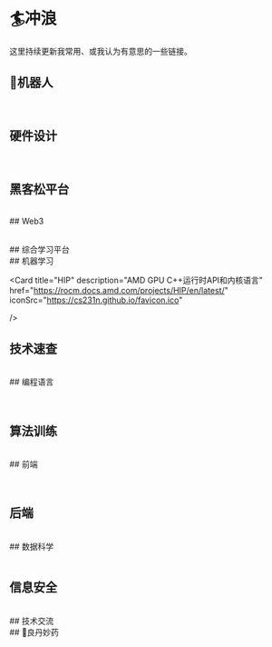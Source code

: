 
# 🏄冲浪

这里持续更新我常用、或我认为有意思的一些链接。

## 🤖机器人

<CardContainer>
  <Card 
    title="ROS wiki" 
    description="ROS官方文档" 
    href="https://wiki.ros.org"
    iconSrc="https://wiki.ros.org/custom/favicon.ico"
  />
  <Card 
    title="古月居" 
    description="ROS机器人知识分享社区" 
    href="https://guyuehome.com/"
  />
  <Card 
    title="Autolabor" 
    description="赵虚左老师的ROS教程" 
    href="http://www.autolabor.com.cn/book/ROSTutorials/"
    iconSrc="http://www.autolabor.com.cn/book/ROSTutorials/gitbook/images/favicon.ico"
  />
  <Card 
    title="Coppeliasim Tutorials" 
    description="V-REP官方教程" 
    href="https://manual.coppeliarobotics.com/"
    iconSrc="https://manual.coppeliarobotics.com/favicon.ico"
  />
  <Card
    title="Isaac Sim" 
    description="Nvidia机器人仿真模拟平台教程" 
    href="https://docs.isaacsim.omniverse.nvidia.com/latest/index.html"
    iconSrc="https://docs.omniverse.nvidia.com/isaacsim/latest/_static/favicon.png"
  />
  <Card
    title="Isaac Lab" 
    description="前身为Isaac Gym" 
    href="https://developer.nvidia.com/isaac/lab#section-get-started"
    iconSrc="https://dirms4qsy6412.cloudfront.net/assets/favicon-81bff16cada05fcff11e5711f7e6212bdc2e0a32ee57cd640a8cf66c87a6cbe6.ico"
  />
  <Card
    title="Robot Forum" 
    description="机器人技术论坛" 
    href="https://www.robot-forum.com"
    iconSrc="https://www.robot-forum.com/images/style-3/apple-touch-icon.png"
  />
  <Card
    title="Mujoco" 
    description="General purpose physics engine" 
    href="https://colab.research.google.com/github/google-deepmind/mujoco/blob/main/python/tutorial.ipynb"
    iconSrc="https://mujoco.readthedocs.io/en/stable/_static/favicons/favicon-192x192.png"
  />
  <Card
    title="Webots" 
    description="机器人仿真平台" 
    href="https://cyberbotics.com/doc/guide/index"
    iconSrc="https://cyberbotics.com/assets/images/webots.png"
  />
  <Card
    title="Eigen" 
    description="工业界热门矩阵操作库" 
    href="https://eigen.tuxfamily.org/dox/"
    iconSrc="https://eigen.tuxfamily.org/dox/Eigen_Silly_Professor_64x64.png"
  />
  <Card
    title="Pinocchio" 
    description="逆运动学解算库" 
    href="https://gepettoweb.laas.fr/doc/stack-of-tasks/pinocchio/master/doxygen-html/"
    iconSrc="https://gepettoweb.laas.fr/doc/stack-of-tasks/pinocchio/master/doxygen-html/pinocchio.ico"
  />
  <Card
    title="CasADi" 
    description="最佳求解器库" 
    href="https://web.casadi.org/docs/"
    iconSrc="https://web.casadi.org/favicon.ico"
  />
  <Card
    title="Genesis" 
    description="机器人物理仿真平台" 
    href="https://genesis-world.readthedocs.io/en/latest/user_guide/index.html"
    iconSrc="https://genesis-world.readthedocs.io/en/latest/_static/option2_shadow_1.svg"
  />
  <Card
    title="PX4" 
    description="飞控开源平台" 
    href="https://docs.px4.io/main/en/"
    iconSrc="https://docs.px4.io/favicon.ico"
  />

  <Card
    title="Simulately" 
    description="机器人学习模拟器wiki" 
    href="https://simulately.wiki/"
    iconSrc="https://simulately.wiki/img/logo.png"
  />
  
  <Card
    title="RBDL" 
    description="刚体动力学库" 
    href="https://rbdl.github.io/"
  />
  <Card
    title="DRL实验室" 
    description="国内强化学习论坛" 
    href="https://www.deeprlhub.com/t/algorithm"
  />
  <Card
    title="RM论坛" 
    description="膜拜RM佬！" 
    href="https://bbs.robomaster.com/"
  />
  <Card
    title="OpenLoong" 
    description="开放原子开源青龙" 
    href="https://www.openloong.org.cn/cn"
    iconSrc="https://www.openloong.org.cn/logo.png"
  />
  <Card
    title="Arxiv Robotics" 
    description="闲的没事可以读两篇" 
    href="https://arxiv.org/list/cs.RO/recent"
    iconSrc="https://arxiv.org/static/browse/0.3.4/images/icons/apple-touch-icon.png"
  />
</CardContainer>

<br />

## 硬件设计

<CardContainer>
<Card 
    title="梁山派" 
    description="立创梁山派开发板入门教程" 
    href="https://lceda001.feishu.cn/wiki/Yl6mwgNQiiwolrkqBbscxk45nFb"
    iconSrc="https://lf-scm-cn.feishucdn.com/ccm/pc/web/resource/bear/feishu.ico"  
/>
<Card 
    title="SimpleFOC" 
    description="FOC控制库" 
    href="https://docs.simplefoc.com/"
    iconSrc="https://docs.simplefoc.com/assets/images/favicon.ico"  
/>
<Card 
    title="HDLBits" 
    description="Verilog道场" 
    href="https://hdlbits.01xz.net/wiki/Main_Page"
    iconSrc="https://hdlbits.01xz.net/images/logo270.png"  
/>
<Card
    title="USTC" 
    description="中科大Verilog平台" 
    href="https://verilogoj.ustc.edu.cn/oj/"
    iconSrc="https://verilogoj.ustc.edu.cn/oj/favicon.ico"  
/>
<Card
    title="HMC数电" 
    description="数字电路与计算机体系结构" 
    href="https://pages.hmc.edu/harris/ddca/ddcarv.html"
/>
<Card
    title="南京大学PA" 
    description="南大计算机系统基础课程实验" 
    href="https://ysyx.oscc.cc/docs/ics-pa/"
    iconSrc="https://ysyx.oscc.cc/docs/res/favicon.ico"  
/>
<Card
    title="iEDA" 
    description="国内开源EDA平台" 
    href="https://ieda.oscc.cc/"
    iconSrc="https://ieda.oscc.cc/res/images/logo/ieda_logo_b.png"  
/>
<Card
    title="立创开发板" 
    description="立创官方开发板文档" 
    href="https://wiki.lckfb.com/zh-hans/"
    iconSrc="https://wiki.lckfb.com/favicon.ico" 
/>
<Card
    title="立创开源硬件平台" 
    description="有趣的电子手作" 
    href="https://oshwhub.com/"
    iconSrc="https://oshwhub.com/favicon.ico" 
/>
<Card
    title="HACKADAY.IO" 
    description="国外开源硬件成果分享" 
    href="https://hackaday.io/projects"
    iconSrc="https://hackaday.io/favicon.ico" 
/>
<Card
    title="正点原子" 
    description="正点原子开发板文档" 
    href="http://www.openedv.com/docs/index.html"
    iconSrc="http://www.openedv.com/favicon.ico" 
/>
<Card
    title="Linux C" 
    description="Linux C编程一站式学习" 
    href="http://akaedu.github.io/book/"
/>
<Card
    title="ESP Boards" 
    description="ESP开发板文档" 
    href="https://www.espboards.dev/"
    iconSrc="https://www.espboards.dev/img/favicon.png" 
/>
<Card
    title="Tuya AI" 
    description="TUYA AI 开发板文档" 
    href="https://tuyaopen.ai/zh/docs/about-tuyaopen"
    iconSrc="https://tuyaopen.ai/zh/img/favicon.ico" 
/>
<Card
    title="MakerWorld" 
    description="拓竹3D打印模型社区" 
    href="https://makerworld.com.cn/favicon_new.png"
    iconSrc="https://makerworld.com.cn/favicon_new.png" 
/>
<Card
    title="Printables" 
    description="国外3D打印模型社区" 
    href="https://www.printables.com/"
    iconSrc="https://www.printables.com/favicon.ico" 
/>
<Card
    title="铨洲" 
    description="CNC打印" 
    href="https://gy2025.com/#/home/page"
    iconSrc="https://gy2025.com/images/logo1.jpg" 
/>
</CardContainer>

<br />

## 黑客松平台

<CardContainer>
  <Card 
    title="DoroHacks" 
    description="国外黑客松平台" 
    href="https://dorahacks.io/"
    iconSrc="https://dorahacks.io/favicon.svg"
  />
  <Card 
    title="Devpost" 
    description="国外黑客松平台" 
    href="https://devpost.com/"
    iconSrc="https://devpost.com/favicon.ico"
  />
  <Card 
    title="TKAI" 
    description="国外黑客松平台" 
    href="https://taikai.network/hackathons"
    iconSrc="https://taikai.network/apple-touch-icon.png"
  />
</CardContainer>

<br />
## Web3
<CardContainer>
  <Card 
    title="Web3入门手册" 
    description="Web3入门手册" 
    href="https://beihaili.github.io/Get-Started-with-Web3/"
  />
  
  <Card 
    title="DApp University" 
    description="DApp教程" 
    href="https://www.dappuniversity.com/"
    iconSrc="https://www.dappuniversity.com/assets/logo_navbar-fe98a842d56267277b9fc8c4a8b079ae930b1f1c4d71f33792dcc0ad25ff00a0.png"
  />
</CardContainer>



<br />
## 综合学习平台

<CardContainer>
  <Card 
    title="CS自学指南" 
    description="北大学长整理CS自学指南" 
    href="https://csdiy.wiki/"
    iconSrc="https://csdiy.wiki/images/favicon.ico"
  />
<Card 
    title="OpenCamp训练营" 
    description="国内领先的开源技术训练营" 
    href="https://opencamp.ai/"
    iconSrc="https://opencamp.ai/favicon.ico"
  />
  <Card 
    title="腾讯云开发者学习中心" 
    description="腾讯系技术架构学习中心" 
    href="https://cloud.tencent.com/developer/learning?tab=trainingCamp"
    iconSrc="https://cloud.tencent.com/favicon.ico"
  />
  <Card 
    title="阿里云开发者训练营" 
    description="阿里系技术架构学习中心" 
    href="https://edu.aliyun.com/trainingcamp/?spm=a2c4g.11186623.nav-v2-dropdown-menu-2.d_main_4_1.31f5e0f6P0H4rg&scm=20140722.M_9489653._.V_1"
    iconSrc="https://img.alicdn.com/tfs/TB1_ZXuNcfpK1RjSZFOXXa6nFXa-32-32.ico"
  />
  <Card 
    title="小鹅通" 
    description="知识付费平台" 
    href="https://www.xiaoe-tech.com/"
    iconSrc="	https://commonresource-1252524126.cdn.xiaoeknow.com/image/lhyaurs50zil.ico"
  />
  <Card 
    title="Mo & Datawhale" 
    description="知识付费平台" 
    href="https://www.xiaoe-tech.com/"
    iconSrc="	https://aiplusx.momodel.cn/favicon.ico"
  />
  <Card 
    title="掘金AI刷题" 
    description="掘金题库" 
    href="https://juejin.cn/problemset"
    iconSrc="https://lf-web-assets.juejin.cn/obj/juejin-web/xitu_juejin_web/static/favicons/apple-touch-icon.png"
  />
</CardContainer>

<br />
## 机器学习

<CardContainer>

  <Card 
    title="HyperAI超神经" 
    description="AI社区" 
    href="https://hyper.ai/cn"
  />
  <Card 
    title="AI+X | DataWhale" 
    description="DataWhale飞书AI教程" 
    href="https://datawhaler.feishu.cn/"
    iconSrc="https://s1-imfile.feishucdn.com/static-resource/v1/v3_008l_55c22775-ea25-4bdf-bde4-1aea9e26ce1g~?image_size=72x72&cut_type=default-face&quality=&format=jpeg&sticker_format=.webp"
  />
  <Card 
    title="Kaggle" 
    description="非常著名的数据科学竞赛平台" 
    href="https://www.kaggle.com/"
    iconSrc="https://www.kaggle.com/favicon.ico"
  />
   <Card 
    title="pandas" 
    description="非常方便的数据操作软件包" 
    href="https://pandas.pydata.org/docs/"
    iconSrc="https://pandas.pydata.org/static/img/favicon.ico"
  />
  <Card 
    title="CUDA" 
    description="NVIDIA GPU软硬件集成技术" 
    href="https://docs.nvidia.com/cuda/index.html"
    iconSrc="	https://docs.nvidia.com/cuda/_static/cuda_512.png"
  />
  <Card
    title="TensorFlow" 
    description="开源机器学习库" 
    href="https://www.tensorflow.org/?hl=zh-cn"
    iconSrc="https://www.gstatic.com/devrel-devsite/prod/vc7080045e84cd2ce1faf7f7a3876037748d52d088e5100df2e949d051a784791/tensorflow/images/apple-touch-icon-180x180.png"  
  />
  <Card 
    title="sklearn" 
    description="机器学习工具箱" 
    href="https://scikit-learn.org/stable/user_guide.html"
    iconSrc="https://scikit-learn.org/stable/_static/favicon.ico"
  />
  <Card 
    title="阿里天池" 
    description="阿里的数据科学竞赛平台" 
    href="https://tianchi.aliyun.com/competition"
    iconSrc="https://img.alicdn.com/tfs/TB1_ZXuNcfpK1RjSZFOXXa6nFXa-32-32.ico"
  />
  <Card 
    title="CS229" 
    description="斯坦福的机器学习课程" 
    href="https://cs229.stanford.edu/"
    iconSrc="https://cs229.stanford.edu/static/seal-dark-red.png"
  />
  
  <Card
    title="PyTorch" 
    description="基于C++的Python机器学习库" 
    href="https://pytorch.org/tutorials/"
    iconSrc="https://pytorch.org/favicon.ico?" 
  />
  <Card
    title="LABS.GOOGLE" 
    description="谷歌提供的人工智能实验" 
    href="https://labs.google/"
    iconSrc="https://storage.googleapis.com/labs-web-prod/favicon-32x32.png" 
  />
  <Card
    title="Modelscope" 
    description="魔搭，机器学习社区" 
    href="https://www.modelscope.cn"
    iconSrc="https://g.alicdn.com/sail-web/maas/1.14.14/favicon/128.ico" 
  />
  <Card
    title="keras" 
    description="深度学习高级神经网络API" 
    href="https://keras.io/"
    iconSrc="https://keras.io/favicon.ico" 
  />
  <Card
    title="Triton" 
    description="并行编程的语言和编译器" 
    href="https://triton.hyper.ai/docs/getting-started/installation"
    iconSrc="https://triton.hyper.ai/img/triton-logo.png" 
  />
  <Card
    title="Onnx" 
    description="机器学习互操作性的开放标准" 
    href="https://onnx.ai/onnx/intro/"
    iconSrc="https://onnx.ai/images/onnx-favicon.png" 
  />
  <Card
    title="MCP官方文档" 
    description="模型上下文标准化协议" 
    href="https://mcp-docs.cn/introduction"
    iconSrc="https://mintlify.s3-us-west-1.amazonaws.com/promplate/_generated/favicon/apple-touch-icon.png?v=3" 
  />
  <Card 
    title="AAAMLP-CN" 
    description="abhishek thakur作品的中译版" 
    href="https://github.com/ytzfhqs/AAAMLP-CN"
    iconSrc="https://avatars.githubusercontent.com/u/88583602?v=4"
  />
  <Card
    title="HIP" 
    description="AMD GPU C++运行时API和内核语言" 
    href="https://rocm.docs.amd.com/projects/HIP/en/latest/"
    iconSrc="https://cs231n.github.io/favicon.ico"

  />
</CardContainer>
<br />
## 技术速查

<CardContainer>
  <Card 
    title="Quick Reference" 
    description="各种技术速查" 
    href="https://quickref.me/"
    iconSrc="https://quickref.me/images/favicon.png?v=1"
  />
  <Card 
    title="MDN" 
    description="前端百科全书" 
    href="https://developer.mozilla.org/zh-CN/"
    iconSrc="https://developer.mozilla.org/favicon-48x48.bc390275e955dacb2e65.png"
  />
  <Card
    title="GitHub Docs" 
    description="Github官方文档" 
    href="https://docs.github.com/en"
    iconSrc="https://docs.github.com/assets/cb-345/images/site/favicon.png"
  />
  <Card 
    title="W3Schools" 
    description="WEB开发教程" 
    href="https://www.w3schools.com/"
    iconSrc="https://www.w3schools.com/apple-touch-icon.png"
  />
  <Card 
    title="菜鸟教程" 
    description="老牌的快速入门中文站" 
    href="https://www.runoob.com/"
  />
   <Card 
    title="RoadMap" 
    description="轻松查漏补缺" 
    href="https://roadmap.sh/"
    iconSrc="https://roadmap.sh/manifest/apple-touch-icon.png"
  />
  <Card 
    title="廖雪峰官方网站" 
    description="质量较高的技术教程" 
    href="https://liaoxuefeng.com/"
    iconSrc="https://liaoxuefeng.com/static/logo.svg"
  />
</CardContainer>
<br />
## 编程语言

<CardContainer>
  <Card
    title="C" 
    description="笨办法学C" 
    href="https://wizardforcel.gitbooks.io/lcthw/content/preface.html"
  />
  <Card 
    title="C++" 
    description="C++官方文档" 
    href="https://zh.cppreference.com/w/"
    iconSrc="https://zh.cppreference.com/favicon.ico"
  />
  <Card 
    title="Python" 
    description="Python官方文档" 
    href="https://docs.python.org/zh-cn/3/"
    iconSrc="https://docs.python.org/zh-cn/3/_static/py.svg" 
  />
  <Card
    title="Rust" 
    description="Rust官方文档" 
    href="https://doc.rust-lang.org/book/"
    iconSrc="https://www.rust-lang.org/static/images/favicon.svg"
  />
  <Card
    title="Go" 
    description="Go官方文档" 
    href="https://go.dev/doc/"
    iconSrc="https://go.dev/images/favicon-gopher-plain.png"
  />

 <Card
    title="Java" 
    description="Java官方文档" 
    href="https://dev.java/learn/language-basics/"
    iconSrc="https://www.java.com/favicon.ico"
  />

  <Card
    title="Lua" 
    description="Lua官方文档" 
    href="https://www.lua.org/manual/5.4/"
    iconSrc="https://www.lua.org/favicon.ico"
  />
  <Card
    title="Dart" 
    description="Dart官方文档" 
    href="https://dart.cn/language"
    iconSrc="https://dart.cn/assets/img/logo/dart-64.png"
  />
  <Card
    title="Ruby" 
    description="Ruby官方文档" 
    href="https://www.ruby-lang.org/zh_cn/documentation/"
    iconSrc="https://www.ruby-lang.org/favicon.ico"
  />
</CardContainer>

<br />

## 算法训练

<CardContainer>
  <Card
      title="Leetcode" 
      description="力扣，算法刷题站" 
      href="https://leetcode.cn/"
      iconSrc="https://leetcode.cn/favicon.ico"
  />
  <Card
      title="牛客" 
      description="求职刷题站" 
      href="https://www.nowcoder.com/"
      iconSrc="https://static.nowcoder.com/fe/file/images/nowpick/web/www-favicon.ico"
  />
    <Card
      title="洛谷" 
      description="ACM综合刷题站" 
      href="https://www.luogu.com.cn/"
      iconSrc="https://www.luogu.com.cn/favicon.ico"
  />
  <Card
      title="AcWing" 
      description="ACM教程和道场" 
      href="https://www.acwing.com/"
      iconSrc="https://cdn.acwing.com/static/web/img/favicon.ico"
  />
  <Card
      title="CodeForces" 
      description="偏思维题" 
      href="https://codeforces.com/"
      iconSrc="https://codeforces.com/codeforces.org/s/72141/android-icon-192x192.png"
  />
  <Card
      title="OI Wiki" 
      description="OI百科" 
      href="https://oi-wiki.org/"
      iconSrc="https://oi-wiki.org/favicon.ico"
  />
  
</CardContainer>
<br />
## 前端

<CardContainer>
  <Card 
    title="Next.js" 
    description="基于React的全端框架，同时支持SSR和SSG" 
    href="https://nextjs.org/docs"
    iconSrc="	https://nextjs.org/favicon.ico"
  />
  <Card 
    title="Figma新手教程" 
    description="Figma 新手系列教学" 
    href="https://smao.craft.me/dbj8QJkuZ5ruTB"
  />
  <Card 
    title="Docusaurus" 
    description="静态文档页面生成框架" 
    href="https://docusaurus.io/docs"
    iconSrc="	https://docusaurus.io/img/docusaurus.svg"
  />
  <Card
    title="MDX" 
    description="基于MD的可自定义样式的格式" 
    href="https://mdxjs.com/docs/"
    iconSrc="https://mdxjs.com/icon.svg"
  />
  <Card
    title="Vue.js" 
    description="用于构建用户界面的JS框架" 
    href="https://cn.vuejs.org/guide/introduction.html"
    iconSrc="https://cn.vuejs.org/logo.svg"
  />
  <Card
    title="React" 
    description="基于JS的前端UI工具库" 
    href="https://react.dev/learn"
    iconSrc="https://react.dev/apple-touch-icon.png"
  />

  <Card
    title="Uni-app" 
    description="基于Vue.js的前端泛用框架" 
    href="https://docs.taro.zone/docs/"
    iconSrc="	https://qiniu-web-assets.dcloud.net.cn/unidoc/zh/icon.png?v=1556263038788"
  />

  <Card
    title="Taro" 
    description="开放式跨端跨框架解决方案" 
    href="https://docs.taro.zone/docs/"
    iconSrc="	https://docs.taro.zone/img/taro-logo_180.png"
  />

  <Card
    title="Tailwind CSS" 
    description="无需CSS文件，集成到HTML" 
    href="https://tailwindcss.com/"
    iconSrc="https://tailwindcss.com/favicons/apple-touch-icon.png?v=3"
  />
 <Card
    title="Flutter" 
    description="跨平台的开发框架" 
    href="https://docs.flutter.dev/ui"
    iconSrc="https://docs.flutter.dev/assets/images/branding/flutter/icon/64.png"
  />
  <Card
    title="LambdaTest" 
    description="基于云的跨浏览器测试平台" 
    href="https://www.lambdatest.com/pricing"
    iconSrc="https://www.lambdatest.com/favicon.ico"
  />
  </CardContainer>
<br />
## 后端

<CardContainer>
  <Card
      title="Prisma" 
      description="Prisma官方文档" 
      href="https://www.prisma.io/docs/orm"
      iconSrc="https://www.prisma.io/docs/img/favicon.png"
  />
  <Card
    title="Spring Boot" 
    description="快速构建Spring应用" 
    href="https://spring.io/quickstart"
    iconSrc="https://spring.io/icons/icon-512x512.png?v=96334d577af708644f6f0495dd1c7bc8"
  />
  <Card
    title="Django" 
    description="易于构建复杂网站应用" 
    href="https://www.djangoproject.com/"
    iconSrc="https://static.djangoproject.com/img/icon-touch.e4872c4da341.png"
  />
  <Card
    title="Docker" 
    description="快速建立容器平台" 
    href="https://www.docker.com/"
    iconSrc="https://www.docker.com/wp-content/uploads/2024/02/cropped-docker-logo-favicon-192x192.png"
  />
  <Card
    title="Kubernetes" 
    description="容器自动化管理、编排" 
    href="https://kubernetes.io/"
    iconSrc="https://kubernetes.io/icons/icon-128x128.png"
  />
  <Card
    title="TinyC" 
    description="自己动手写编译器TinyC" 
    href="https://pandolia.net/tinyc/"
    iconSrc="https://pandolia.net/favicon.ico"
  />
  <Card
    title="Redis" 
    description="NoSQL数据库" 
    href="https://redis.io/"
    iconSrc="https://redis.io/docs/latest/images/favicons/favicon-196x196.png"
  />
</CardContainer>

<br />
## 数据科学

<CardContainer>
<Card
    title="Hadoop" 
    description="分布式系统基础架构" 
    href="https://hadoop.apache.org/docs/stable/hadoop-project-dist/hadoop-common/SingleCluster.html"
    iconSrc="https://hadoop.apache.org/elephant.png"
  />
</CardContainer>
<br />



<br />

## 信息安全

<CardContainer>
  <Card
      title="攻防世界" 
      description="CTF题站" 
      href="https://adworld.xctf.org.cn/home/index"
  />
  <Card
      title="看雪" 
      description="CTF靶场" 
      href="https://ctf.kanxue.com/"
      iconSrc="https://ctf.kanxue.com/view/img/favicon.ico"
  />
    <Card
      title="Hello CTF" 
      description="CTF快速入门书" 
      href="https://hello-ctf.com/"
      iconSrc="https://hello-ctf.com/assets/images/favicon.png"
  />
  <Card
      title="CryptoHack" 
      description="有趣免费的现代密码学学习站" 
      href="https://cryptohack.org/"
      iconSrc="https://cryptohack.org/static/favicon/android-icon-192x192.png"
  />
  <Card
      title="图寻" 
      description="地安也是安" 
      href="https://tuxun.fun/"
      iconSrc="https://b68res.daai.fun/tuxun/favicon.ico"
  />
  <Card
      title="CTF Wiki" 
      description="CTF百科" 
      href="https://ctf-wiki.org/"
      iconSrc="https://ctf-wiki.org/"
  />
</CardContainer>


<br />
## 技术交流

<CardContainer>
<Card
      title="StackOverflow" 
      description="全球最大的技术问答网站" 
      href="https://stackoverflow.com/"
      iconSrc="https://cdn.sstatic.net/Sites/stackoverflow/Img/apple-touch-icon.png?v=c78bd457575a"
  />
  <Card
      title="稀土掘金" 
      description="优质文章集合社区" 
      href="https://juejin.cn/"
      iconSrc="https://lf-web-assets.juejin.cn/obj/juejin-web/xitu_juejin_web/static/favicons/apple-touch-icon.png"
  />
  <Card
      title="博客园" 
      description="园子加油" 
      href="https://www.cnblogs.com/"
      iconSrc="https://assets.cnblogs.com/favicon_v3_2.ico"
  />
  <Card 
    title="思否" 
    description="清新简洁的博客社区" 
    href="https://segmentfault.com/"
    iconSrc="	https://static.segmentfault.com/main_site_next/5720b719/favicon.ico"
  />
</CardContainer>

<br />
## 💊良丹妙药
<CardContainer>
  <Card 
    title="CS缺失的一课" 
    description="The Missing Semester of Your CS Education 中文版" 
    href="https://missing-semester-cn.github.io/"
    iconSrc="https://missing-semester-cn.github.io/favicon-32x32.png" 
  />
</CardContainer>


